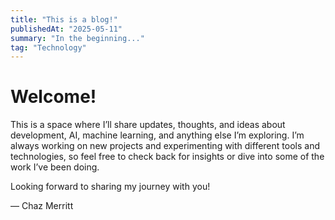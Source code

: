 ---
title: "This is a blog!"
publishedAt: "2025-05-11"
summary: "In the beginning..."
tag: "Technology"
---

# Welcome!

This is a space where I’ll share updates, thoughts, and ideas about development, AI, machine learning, and anything else I’m exploring. I’m always working on new projects and experimenting with different tools and technologies, so feel free to check back for insights or dive into some of the work I’ve been doing. 

Looking forward to sharing my journey with you!

— Chaz Merritt
